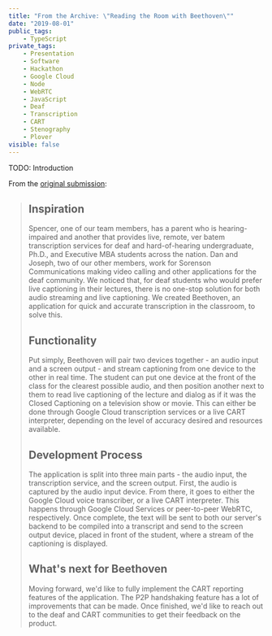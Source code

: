 ```yaml
---
title: "From the Archive: \"Reading the Room with Beethoven\""
date: "2019-08-01"
public_tags:
    - TypeScript
private_tags:
    - Presentation
    - Software
    - Hackathon
    - Google Cloud
    - Node
    - WebRTC
    - JavaScript
    - Deaf
    - Transcription
    - CART
    - Stenography
    - Plover
visible: false
---
```


TODO: Introduction

From the [original submission](https://devpost.com/software/beethoven-t9ud86):

> ## Inspiration
> Spencer, one of our team members, has a parent who is hearing-impaired and another that provides live, remote, ver batem transcription services for deaf and hard-of-hearing undergraduate, Ph.D., and Executive MBA students across the nation. Dan and Joseph, two of our other members, work for Sorenson Communications making video calling and other applications for the deaf community. We noticed that, for deaf students who would prefer live captioning in their lectures, there is no one-stop solution for both audio streaming and live captioning. We created Beethoven, an application for quick and accurate transcription in the classroom, to solve this.
> 
> ## Functionality
> Put simply, Beethoven will pair two devices together - an audio input and a screen output - and stream captioning from one device to the other in real time. The student can put one device at the front of the class for the clearest possible audio, and then position another next to them to read live captioning of the lecture and dialog as if it was the Closed Captioning on a television show or movie. This can either be done through Google Cloud transcription services or a live CART interpreter, depending on the level of accuracy desired and resources available.
> 
> ## Development Process
> The application is split into three main parts - the audio input, the transcription service, and the screen output. First, the audio is captured by the audio input device. From there, it goes to either the Google Cloud voice transcriber, or a live CART interpreter. This happens through Google Cloud Services or peer-to-peer WebRTC, respectively. Once complete, the text will be sent to both our server's backend to be compiled into a transcript and send to the screen output device, placed in front of the student, where a stream of the captioning is displayed.
> 
> ## What's next for Beethoven
> Moving forward, we'd like to fully implement the CART reporting features of the application. The P2P handshaking feature has a lot of improvements that can be made. Once finished, we'd like to reach out to the deaf and CART communities to get their feedback on the product.